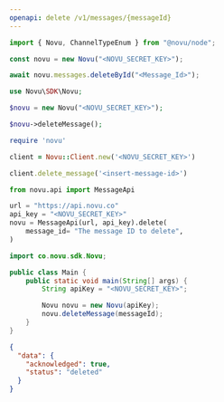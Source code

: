 ```yaml
---
openapi: delete /v1/messages/{messageId}
---
```



<ApikeyWarning />

<RequestExample>

```javascript Node.js
import { Novu, ChannelTypeEnum } from "@novu/node";

const novu = new Novu("<NOVU_SECRET_KEY>");

await novu.messages.deleteById("<Message_Id>");
```

```php PHP
use Novu\SDK\Novu;

$novu = new Novu("<NOVU_SECRET_KEY>");

$novu->deleteMessage();
```

```ruby Ruby
require 'novu'

client = Novu::Client.new('<NOVU_SECRET_KEY>')

client.delete_message('<insert-message-id>')
```

```python Python
from novu.api import MessageApi

url = "https://api.novu.co"
api_key = "<NOVU_SECRET_KEY>"
novu = MessageApi(url, api_key).delete(
    message_id= "The message ID to delete",
)
```

```java Java
import co.novu.sdk.Novu;

public class Main {
    public static void main(String[] args) {
        String apiKey = "<NOVU_SECRET_KEY>";

        Novu novu = new Novu(apiKey);
        novu.deleteMessage(messageId);
    }
}
```

</RequestExample>

<ResponseExample>

```json Response
{
  "data": {
    "acknowledged": true,
    "status": "deleted"
  }
}
```

</ResponseExample>
